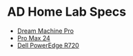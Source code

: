 # AD Home Lab Specs
* [Dream Machine Pro](https://store.ui.com/us/en/collections/unifi-dream-machine/products/udm-pro)
* [Pro Max 24](https://store.ui.com/us/en/collections/unifi-switching-pro-max/products/usw-pro-max-24)
* [Dell PowerEdge R720](https://i.dell.com/sites/content/shared-content/data-sheets/en/Documents/Dell-PowerEdge-R720-Spec-Sheet.pdf)